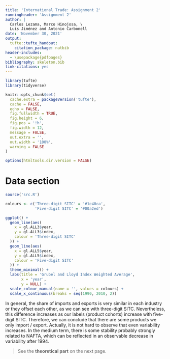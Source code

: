 ```yaml
---
title: 'International Trade: Assignment 2'
runningheader: 'Assignment 2'
author: |
  Carlos Lezama, Marco Hinojosa, \
  Luis Jiménez and Antonio Carbonell
date: 'November 30, 2021'
output:
  tufte::tufte_handout:
    citation_package: natbib
header-includes:
  - \usepackage{pdfpages}
bibliography: skeleton.bib
link-citations: yes
---
```


```r
library(tufte)
library(tidyverse)

knitr::opts_chunk$set(
  cache.extra = packageVersion('tufte'),
  cache = FALSE,
  echo = FALSE,
  fig.fullwidth = TRUE,
  fig.height = 6,
  fig.pos = '!h',
  fig.width = 12,
  message = FALSE,
  out.extra = '',
  out.width = '100%',
  warning = FALSE
)

options(htmltools.dir.version = FALSE)
```

# Data section

```r
source('src.R')

colours <- c('Three-digit SITC' = '#1e40ca',
             'Five-digit SITC' = '#00a2ed')

ggplot() +
  geom_line(aes(
    x = gl.ALL3$year,
    y = gl.ALL3$index,
    colour = 'Three-digit SITC'
  )) +
  geom_line(aes(
    x = gl.ALL5$year,
    y = gl.ALL5$index,
    colour = 'Five-digit SITC'
  )) +
  theme_minimal() +
  labs(title = 'Grubel and Lloyd Index Weighted Average',
       x = 'year',
       y = NULL) +
  scale_colour_manual(name = '', values = colours) +
  scale_x_continuous(breaks = seq(1990, 2010, 2))
```

In general, the share of imports and exports is very similar in each industry or they offset each other, as we can see with three-digit SITC. Nevertheless, this difference increases as our labels (product cohorts) increase with five-digit SITC. Therefore, we can conclude that there are some products we only import / export. Actually, it is not hard to observe that even variability increases. In the medium term, there is some stability probably strongly related to NAFTA, which can be reflected in an observable decrease in variability after 1994.

> See the **theoretical part** on the next page.

\includepdf[pages={-}]{theo.pdf}